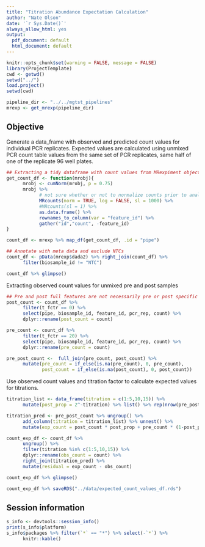 ```yaml
---
title: "Titration Abundance Expectation Calculation"
author: "Nate Olson"
date: '`r Sys.Date()`'
always_allow_html: yes
output:
  pdf_document: default
  html_document: default
---
```


```r
knitr::opts_chunk$set(warning = FALSE, message = FALSE)
library(ProjectTemplate)
cwd <- getwd()
setwd("../")
load.project()
setwd(cwd)
```

```r
pipeline_dir <- "../../mgtst_pipelines"
mrexp <- get_mrexp(pipeline_dir)
```

## Objective
Generate a data_frame with observed and predicted count values for individual PCR replicates. 
Expected values are calculated using unmixed PCR count table values from the same set of PCR replicates, same half of one of the replicate 96 well plates. 



```r
## Extracting a tidy dataframe with count values from MRexpiment objects
get_count_df <- function(mrobj){
      mrobj <- cumNorm(mrobj, p = 0.75)
      mrobj %>%
            # not sure whether or not to normalize counts prior to analysis
            MRcounts(norm = TRUE, log = FALSE, sl = 1000) %>%  
            #MRcounts(sl = 1) %>% 
            as.data.frame() %>% 
            rownames_to_column(var = "feature_id") %>% 
            gather("id","count", -feature_id)
}

count_df <- mrexp %>% map_df(get_count_df, .id = "pipe")

## Annotate with meta data and exclude NTCs
count_df <- pData(mrexp$dada2) %>% right_join(count_df) %>%
      filter(biosample_id != "NTC")
```  

```r
count_df %>% glimpse()
```


Extracting observed count values for unmixed pre and post samples

```r
## Pre and post full features are not necessarily pre or post specific
post_count <- count_df %>%
      filter(t_fctr == 0) %>%
      select(pipe, biosample_id, feature_id, pcr_rep, count) %>%
      dplyr::rename(post_count = count) 

pre_count <- count_df %>%
      filter(t_fctr == 20) %>%
      select(pipe, biosample_id, feature_id, pcr_rep, count) %>%
      dplyr::rename(pre_count = count) 

pre_post_count <-  full_join(pre_count, post_count) %>% 
      mutate(pre_count = if_else(is.na(pre_count), 0, pre_count),
             post_count = if_else(is.na(post_count), 0, post_count))
``` 

Use observed count values and titration factor to calculate expected values for titrations. 

```r
titration_list <- data_frame(titration = c(1:5,10,15)) %>% 
      mutate(post_prop = 2^-titration) %>% list() %>% rep(nrow(pre_post_count))

titration_pred <- pre_post_count %>% ungroup() %>% 
      add_column(titration = titration_list) %>% unnest() %>% 
      mutate(exp_count = post_count * post_prop + pre_count * (1-post_prop))
```

```r
count_exp_df <- count_df %>% 
      ungroup() %>% 
      filter(titration %in% c(1:5,10,15)) %>%  
      dplyr::rename(obs_count = count) %>% 
      right_join(titration_pred) %>% 
      mutate(residual = exp_count - obs_count)
```

```r
count_exp_df %>% glimpse()
```

```r
count_exp_df %>% saveRDS("../data/expected_count_values_df.rds") 
```

## Session information
```r
s_info <- devtools::session_info()
print(s_info$platform)
s_info$packages %>% filter(`*` == "*") %>% select(-`*`) %>% 
      knitr::kable()
``` 